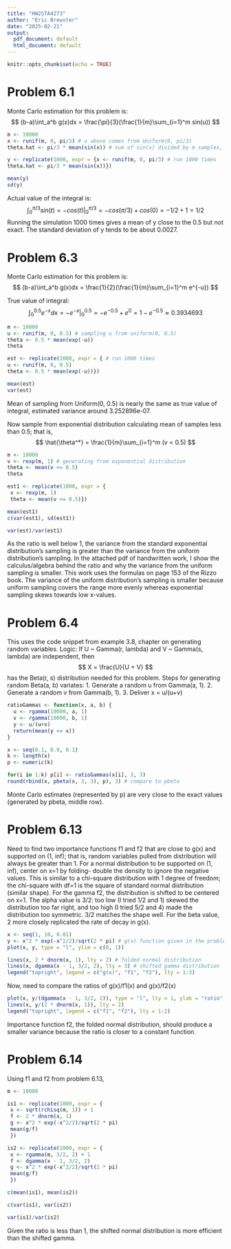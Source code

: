 ---
title: "HW2STA4273"
author: "Eric Brewster"
date: "2025-02-21"
output:
  pdf_document: default
  html_document: default
---

```{r setup, include=FALSE}
knitr::opts_chunk$set(echo = TRUE)
```

# Problem 6.1

Monte Carlo estimation for this problem is:
$$
(b-a)\int_a^b g(x)dx = \frac{\pi}{3}(\frac{1}{m}\sum_{i=1}^m sin(u))
$$

```{r 6.1}
m <- 10000
x <- runif(m, 0, pi/3) # u above comes from Uniform(0, pi/3)
theta.hat <- pi/3 * mean(sin(x)) # sum of sin(x) divided by m samples, multiplied by pi/3

y <- replicate(1000, expr = {x <- runif(m, 0, pi/3) # run 1000 times
theta.hat <- pi/3 * mean(sin(x))})

mean(y)
sd(y)
```
Actual value of the integral is:
$$
\int_0^{\pi/3} sin(t) = -cos(t)|_0^{\pi/3} = -cos(\pi/3) + cos(0) = -1/2 + 1 = 1/2
$$
Running the simulation 1000 times gives a mean of y close to the 0.5 but not exact. The standard deviation of y tends to be about 0.0027.


# Problem 6.3

Monte Carlo estimation for this problem is:
$$
(b-a)\int_a^b g(x)dx = \frac{1}{2}(\frac{1}{m}\sum_{i=1}^m e^{-u})
$$

True value of integral:
$$
\int_0^{0.5} e^{-x}dx = -e^{-x}|_0^{0.5} = -e^{-0.5} + e^0 = 1 - e^{-0.5} \approx 0.3934693
$$

```{r 6.3.1}
m <- 10000
u <- runif(m, 0, 0.5) # sampling u from uniform(0, 0.5)
theta <- 0.5 * mean(exp(-u))
theta

est <- replicate(1000, expr = { # run 1000 times
u <- runif(m, 0, 0.5)
theta <- 0.5 * mean(exp(-u))})

mean(est)
var(est)
```
Mean of sampling from Uniform(0, 0.5) is nearly the same as true value of integral, estimated variance around 3.252896e-07.


Now sample from exponential distribution calculating mean of samples less than 0.5; that is,
$$
\hat{\theta^*} = \frac{1}{m}\sum_{i=1}^m (v < 0.5)
$$


```{r 6.3.2}
m <- 10000
v <- rexp(m, 1) # generating from exponential distribution
theta <- mean(v <= 0.5) 
theta

est1 <- replicate(1000, expr = {
 v <- rexp(m, 1)
 theta <- mean(v <= 0.5)})

mean(est1)
c(var(est1), sd(est1))

var(est)/var(est1)
```
As the ratio is well below 1, the variance from the standard exponential distribution's sampling is greater than the variance from the uniform distribution's sampling. In the attached pdf of handwritten work, I show the calculus/algebra behind the ratio and why the variance from the uniform sampling is smaller. This work uses the formulas on page 153 of the Rizzo book. The variance of the uniform distribution's sampling is smaller because uniform sampling covers the range more evenly whereas exponential sampling skews towards low x-values.

# Problem 6.4

This uses the code snippet from example 3.8, chapter on generating random variables.
Logic: If U ~ Gamma(r, lambda) and V ~ Gamma(s, lambda) are independent, then 
$$
X = \frac{U}{U + V}
$$
has the Beta(r, s) distribution needed for this problem. 
Steps for generating random Beta(a, b) variates:
1. Generate a random u from Gamma(a, 1).
2. Generate a random v from Gamma(b, 1).
3. Deliver x = u/(u+v)


```{r 6.4}
ratioGammas <- function(x, a, b) {
  u <- rgamma(10000, a, 1)
  v <- rgamma(10000, b, 1)
  y <- u/(u+v)
  return(mean(y <= x))
}

x <- seq(0.1, 0.9, 0.1)
k <- length(x)
p <- numeric(k)

for(i in 1:k) p[i] <- ratioGammas(x[i], 3, 3)
round(rbind(x, pbeta(x, 3, 3), p), 3) # compare to pbeta
```
Monte Carlo estimates (represented by p) are very close to the exact values (generated by pbeta, middle row).


# Problem 6.13

Need to find two importance functions f1 and f2 that are close to g(x) and supported on (1, inf); that is, random variables pulled from distribution will always be greater than 1. For a normal distribution to be supported on (1, inf), center on x=1 by folding- double the density to ignore the negative values. This is similar to a chi-square distribution with 1 degree of freedom; the chi-square with df=1 is the square of standard normal distribution (similar shape).
For the gamma f2, the distribution is shifted to be centered on x=1. The alpha value is 3/2: too low (I tried 1/2 and 1) skewed the distribution too far right, and too high (I tried 5/2 and 4) made the distribution too symmetric. 3/2 matches the shape well. For the beta value, 2 more closely replicated the rate of decay in g(x).

```{r 6.13.1}
x <- seq(1, 10, 0.01)
y <- x^2 * exp(-x^2/2)/sqrt(2 * pi) # g(x) function given in the problem
plot(x, y, type = "l", ylim = c(0, 1))

lines(x, 2 * dnorm(x, 1), lty = 2) # folded normal distribution
lines(x, dgamma(x - 1, 3/2, 2), lty = 3) # shifted gamma distribution
legend("topright", legend = c("g(x)", "f1", "f2"), lty = 1:3)
```

Now, need to compare the ratios of g(x)/f1(x) and g(x)/f2(x)
```{r 6.13.2}
plot(x, y/(dgamma(x - 1, 3/2, 2)), type = "l", lty = 1, ylab = "ratio")
lines(x, y/(2 * dnorm(x, 1)), lty = 2)
legend("topright", legend = c("f1", "f2"), lty = 1:2)
```
Importance function f2, the folded normal distribution, should produce a smaller variance because the ratio is closer to a constant function.


# Problem 6.14

Using f1 and f2 from problem 6.13,

```{r 6.14}
m <- 10000

is1 <- replicate(1000, expr = {
 x <- sqrt(rchisq(m, 1)) + 1
 f <- 2 * dnorm(x, 1)
 g <- x^2 * exp(-x^2/2)/sqrt(2 * pi)
 mean(g/f)
 })

is2 <- replicate(1000, expr = {
 x <- rgamma(m, 3/2, 2) + 1
 f <- dgamma(x - 1, 3/2, 2)
 g <- x^2 * exp(-x^2/2)/sqrt(2 * pi)
 mean(g/f)
 })

c(mean(is1), mean(is2))

c(var(is1), var(is2))

var(is1)/var(is2)
```

Given the ratio is less than 1, the shifted normal distribution is more efficient than the shifted gamma.



